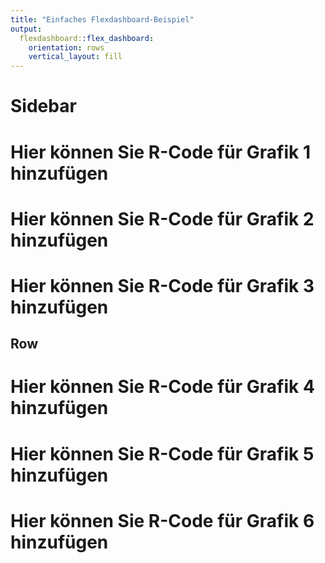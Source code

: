 ```yaml
---
title: "Einfaches Flexdashboard-Beispiel"
output: 
  flexdashboard::flex_dashboard:
    orientation: rows
    vertical_layout: fill
---
```


# Sidebar {.sidebar}

# Hier können Sie R-Code für Grafik 1 hinzufügen
# Hier können Sie R-Code für Grafik 2 hinzufügen
# Hier können Sie R-Code für Grafik 3 hinzufügen


Row
-----------------------------------------------------------------------


# Hier können Sie R-Code für Grafik 4 hinzufügen
# Hier können Sie R-Code für Grafik 5 hinzufügen
# Hier können Sie R-Code für Grafik 6 hinzufügen
